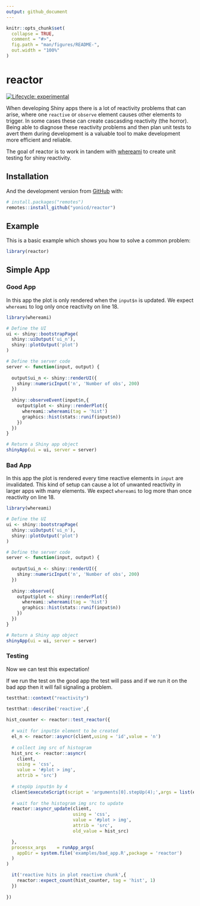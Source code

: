```yaml
---
output: github_document
---
```


<!-- README.md is generated from README.Rmd. Please edit that file -->

```r
knitr::opts_chunk$set(
  collapse = TRUE,
  comment = "#>",
  fig.path = "man/figures/README-",
  out.width = "100%"
)
```

# reactor

<!-- badges: start -->
[![Lifecycle: experimental](https://img.shields.io/badge/lifecycle-experimental-orange.svg)](https://www.tidyverse.org/lifecycle/#experimental)
<!-- badges: end -->

When developing Shiny apps there is a lot of reactivity problems that can arise, where one `reactive` or `observe` element causes other elements to trigger. In some cases these can create cascasding reactivity (the horror). Being able to diagnose these reactivity problems and then plan unit tests to avert them during development is a valuable tool to make development more efficient and reliable.

The goal of reactor is to work in tandem with [whereami](https://yonicd.github.io/whereami/index.html) to create unit testing for shiny reactivity. 

## Installation

And the development version from [GitHub](https://github.com/) with:

``` r
# install.packages("remotes")
remotes::install_github("yonicd/reactor")
```
## Example

This is a basic example which shows you how to solve a common problem:

```r
library(reactor)
```

## Simple App

### Good App

In this app the plot is only rendered when the `input$n` is updated. We expect `whereami` to log only once reactivity on line 18.

```r
library(whereami)

# Define the UI
ui <- shiny::bootstrapPage(
  shiny::uiOutput('ui_n'),
  shiny::plotOutput('plot')
)

# Define the server code
server <- function(input, output) {
  
  output$ui_n <- shiny::renderUI({
    shiny::numericInput('n', 'Number of obs', 200)
  })
  
  shiny::observeEvent(input$n,{
    output$plot <- shiny::renderPlot({
      whereami::whereami(tag = 'hist')
      graphics::hist(stats::runif(input$n))
    })
  })
}

# Return a Shiny app object
shinyApp(ui = ui, server = server)
```

### Bad App

In this app the plot is rendered every time reactive elements in `input` are invalidated. This kind of setup can cause a lot of unwanted reactivity in larger apps with many elements.  We expect `whereami` to log more than once reactivity on line 18.

```r
library(whereami)

# Define the UI
ui <- shiny::bootstrapPage(
  shiny::uiOutput('ui_n'),
  shiny::plotOutput('plot')
)

# Define the server code
server <- function(input, output) {
  
  output$ui_n <- shiny::renderUI({
    shiny::numericInput('n', 'Number of obs', 200)
  })
  
  shiny::observe({
    output$plot <- shiny::renderPlot({
      whereami::whereami(tag = 'hist')
      graphics::hist(stats::runif(input$n))
    })
  })
}

# Return a Shiny app object
shinyApp(ui = ui, server = server)
```

### Testing

Now we can test this expectation!

If we run the test on the good app the test will pass and if we run it on the bad app then it will fail signaling a problem.

```r
testthat::context("reactivity")

testthat::describe('reactive',{
  
hist_counter <- reactor::test_reactor({
  
  # wait for input$n element to be created
  el_n <- reactor::asyncr(client,using = 'id',value = 'n')
  
  # collect img src of histogram
  hist_src <- reactor::asyncr(
    client,
    using = 'css',
    value = '#plot > img',
    attrib = 'src')
  
  # stepUp input$n by 4
  client$executeScript(script = 'arguments[0].stepUp(4);',args = list(el_n))
  
  # wait for the histogram img src to update
  reactor::asyncr_update(client,
                         using = 'css',
                         value = '#plot > img',
                         attrib = 'src',
                         old_value = hist_src)

  },
  processx_args    = runApp_args(
    appDir = system.file('examples/bad_app.R',package = 'reactor')
  )
)

  it('reactive hits in plot reactive chunk',{
    reactor::expect_count(hist_counter, tag = 'hist', 1)
  })
  
})
```
